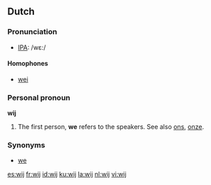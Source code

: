 ==Dutch==
===Pronunciation===
*[[w:IPA|IPA]]: /wε:/
====Homophones====
*[[wei]]

===Personal pronoun===
'''wij'''

# The first person, '''we''' refers to the speakers. See also [[ons]], [[onze]].

===Synonyms===
*[[we]]

[[es:wij]]
[[fr:wij]]
[[id:wij]]
[[ku:wij]]
[[la:wij]]
[[nl:wij]]
[[vi:wij]]